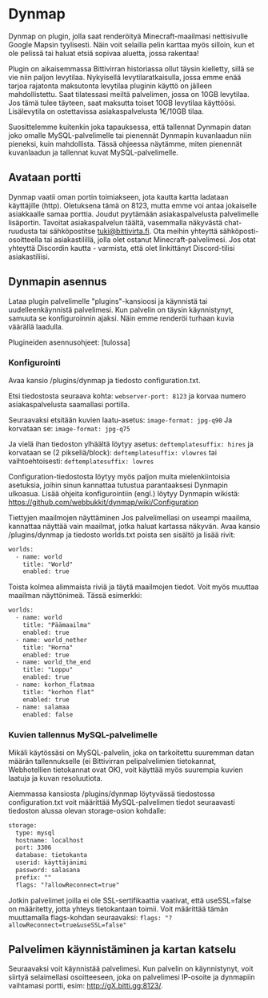 # Dynmap

Dynmap on plugin, jolla saat renderöityä Minecraft-maailmasi nettisivulle Google
Mapsin tyylisesti. Näin voit selailla pelin karttaa myös silloin, kun et ole
pelissä tai haluat etsiä sopivaa aluetta, jossa rakentaa!

Plugin on aikaisemmassa Bittivirran historiassa ollut täysin kielletty, sillä se
vie niin paljon levytilaa. Nykyisellä levytilaratkaisulla, jossa emme enää
tarjoa rajatonta maksutonta levytilaa pluginin käyttö on jälleen mahdollistettu.
Saat tilatessasi meiltä palvelimen, jossa on 10GB levytilaa. Jos tämä tulee
täyteen, saat maksutta toiset 10GB levytilaa käyttöösi. Lisälevytila on
ostettavissa asiakaspalvelusta 1€/10GB tilaa.

Suosittelemme kuitenkin joka tapauksessa, että tallennat Dynmapin datan joko
omalle MySQL-palvelimelle tai pienennät Dynmapin kuvanlaadun niin pieneksi, kuin
mahdollista. Tässä ohjeessa näytämme, miten pienennät kuvanlaadun ja tallennat
kuvat MySQL-palvelimelle.

## Avataan portti

Dynmap vaatii oman portin toimiakseen, jota kautta kartta ladataan käyttäjille
(http). Oletuksena tämä on 8123, mutta emme voi antaa jokaiselle asiakkaalle
samaa porttia. Joudut pyytämään asiakaspalvelusta palvelimelle lisäportin.
Tavoitat asiakaspalvelun täältä, vasemmalla näkyvästä chat-ruudusta tai
sähköpostitse tuki@bittivirta.fi. Ota meihin yhteyttä sähköposti-osoitteella tai
asiakastilillä, jolla olet ostanut Minecraft-palvelimesi. Jos otat yhteyttä
Discordin kautta - varmista, että olet linkittänyt Discord-tilisi
asiakastiliisi.

## Dynmapin asennus

Lataa plugin palvelimelle "plugins"-kansioosi ja käynnistä tai
uudelleenkäynnistä palvelimesi. Kun palvelin on täysin käynnistynyt, samuuta se
konfiguroinnin ajaksi. Näin emme renderöi turhaan kuvia väärällä laadulla.

Plugineiden asennusohjeet: [tulossa]

### Konfigurointi

Avaa kansio /plugins/dynmap ja tiedosto configuration.txt.

Etsi tiedostosta seuraava kohta: `webserver-port: 8123` ja korvaa numero
asiakaspalvelusta saamallasi portilla.

Seuraavaksi etsitään kuvien laatu-asetus: `image-format: jpg-q90` Ja korvataan
se: `image-format: jpg-q75`

Ja vielä ihan tiedoston ylhäältä löytyy asetus: `deftemplatesuffix: hires` ja
korvataan se (2 pikseliä/block): `deftemplatesuffix: vlowres` tai
vaihtoehtoisesti: `deftemplatesuffix: lowres`

Configuration-tiedostosta löytyy myös paljon muita mielenkiintoisia asetuksia,
joihin sinun kannattaa tutustua parantaaksesi Dynmapin ulkoasua. Lisää ohjeita
konfigurointiin (engl.) löytyy Dynmapin wikistä:
https://github.com/webbukkit/dynmap/wiki/Configuration

Tiettyjen maailmojen näyttäminen Jos palvelimellasi on useampi maailma,
kannattaa näyttää vain maailmat, jotka haluat kartassa näkyvän. Avaa kansio
/plugins/dynmap ja tiedosto worlds.txt poista sen sisältö ja lisää rivit:

```txt
worlds:
  - name: world
    title: "World"
    enabled: true
```

Toista kolmea alimmaista riviä ja täytä maailmojen tiedot. Voit myös muuttaa
maailman näyttönimeä. Tässä esimerkki:

```txt
worlds:
  - name: world
    title: "Päämaailma"
    enabled: true
  - name: world_nether
    title: "Horna"
    enabled: true
  - name: world_the_end
    title: "Loppu"
    enabled: true
  - name: korhon_flatmaa
    title: "korhon flat"
    enabled: true
  - name: salamaa
    enabled: false
```

### Kuvien tallennus MySQL-palvelimelle

Mikäli käytössäsi on MySQL-palvelin, joka on tarkoitettu suuremman datan määrän
tallennukselle (ei Bittivirran pelipalvelimien tietokannat, Webhotellien
tietokannat ovat OK), voit käyttää myös suurempia kuvien laatuja ja kuvan
resoluutiota.

Aiemmassa kansiosta /plugins/dynmap löytyvässä tiedostossa configuration.txt
voit määrittää MySQL-palvelimen tiedot seuraavasti tiedoston alussa olevan
storage-osion kohdalle:

```txt
storage:
  type: mysql
  hostname: localhost
  port: 3306
  database: tietokanta
  userid: käyttäjänimi
  password: salasana
  prefix: ""
  flags: "?allowReconnect=true"
```

Jotkin palvelimet joilla ei ole SSL-sertifikaattia vaativat, että useSSL=false
on määritetty, jotta yhteys tietokantaan toimii. Voit määrittää tämän
muuttamalla flags-kohdan seuraavaksi:
`flags: "?allowReconnect=true&useSSL=false"`

## Palvelimen käynnistäminen ja kartan katselu

Seuraavaksi voit käynnistää palvelimesi. Kun palvelin on käynnistynyt, voit
siirtyä selaimellasi osoitteeseen, joka on palvelimesi IP-osoite ja dynmapiin
vaihtamasi portti, esim: http://gX.bitti.gg:8123/.

